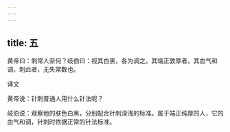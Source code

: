 ```yaml
---
---
---
```

title: 五
---




黄帝曰：刺常人奈何？岐伯曰：视其白黑，各为调之。其端正敦厚者，其血气和调，刺此者，无失常数也。

译文

黄帝说：针刺普通人用什么针法呢？

岐伯说：观察他的肤色白黑，分别配合针刺深浅的标准。属于端正纯厚的人，它的血气和调，针刺时依据正常的针法标准。
